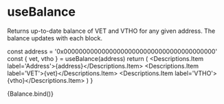
# useBalance

<Meta title="Hooks/useBalance" />

Returns up-to-date balance of VET and VTHO for any given address. The balance updates with each block.


  const address = '0x0000000000000000000000000000000000000000'
  const { vet, vtho } = useBalance(address)
  return (
    <Descriptions bordered column={1}>
      <Descriptions.Item label='Address'>{address}</Descriptions.Item>
      <Descriptions.Item label='VET'>{vet}</Descriptions.Item>
      <Descriptions.Item label='VTHO'>{vtho}</Descriptions.Item>
    </Descriptions>
  )
}

<Canvas withSource="open">
  <Story name="balance">
    {Balance.bind()}
  </Story>
</Canvas>